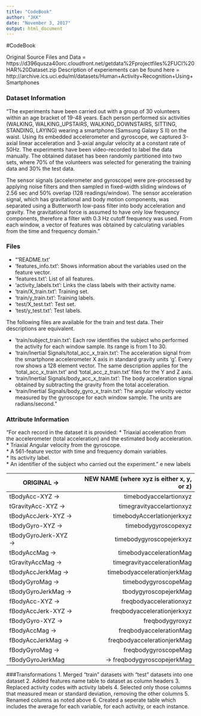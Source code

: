 ---
title: "CodeBook"
author: "JKK"
date: "November 3, 2017"
output: html_document
---

#CodeBook

Original Source Files and Data = https://d396qusza40orc.cloudfront.net/getdata%2Fprojectfiles%2FUCI%20HAR%20Dataset.zip
Description of experiements can be found here = http://archive.ics.uci.edu/ml/datasets/Human+Activity+Recognition+Using+Smartphones

### Dataset Information

"The experiments have been carried out with a group of 30 volunteers within an age bracket of 19-48 years. Each person performed six activities (WALKING, WALKING_UPSTAIRS, WALKING_DOWNSTAIRS, SITTING, STANDING, LAYING) wearing a smartphone (Samsung Galaxy S II) on the waist. Using its embedded accelerometer and gyroscope, we captured 3-axial linear acceleration and 3-axial angular velocity at a constant rate of 50Hz. The experiments have been video-recorded to label the data manually. The obtained dataset has been randomly partitioned into two sets, where 70% of the volunteers was selected for generating the training data and 30% the test data. 

The sensor signals (accelerometer and gyroscope) were pre-processed by applying noise filters and then sampled in fixed-width sliding windows of 2.56 sec and 50% overlap (128 readings/window). The sensor acceleration signal, which has gravitational and body motion components, was separated using a Butterworth low-pass filter into body acceleration and gravity. The gravitational force is assumed to have only low frequency components, therefore a filter with 0.3 Hz cutoff frequency was used. From each window, a vector of features was obtained by calculating variables from the time and frequency domain."

### Files
*   "'README.txt'  
*   'features_info.txt': Shows information about the variables used on the feature vector.  
*   'features.txt': List of all features.  
*   'activity_labels.txt': Links the class labels with their activity name.  
*   'train/X_train.txt': Training set.  
*   'train/y_train.txt': Training labels.  
*   'test/X_test.txt': Test set.  
*   'test/y_test.txt': Test labels.

The following files are available for the train and test data. Their descriptions are equivalent. 

*   'train/subject_train.txt': Each row identifies the subject who performed the activity for each window sample. Its range is from 1 to 30.   
*   'train/Inertial Signals/total_acc_x_train.txt': The acceleration signal from the smartphone accelerometer X axis in standard gravity units 'g'. Every row shows a 128 element vector. The same description applies for the 'total_acc_x_train.txt' and 'total_acc_z_train.txt' files for the Y and Z axis.   
*   'train/Inertial Signals/body_acc_x_train.txt': The body acceleration signal obtained by subtracting the gravity from the total acceleration.   
*   'train/Inertial Signals/body_gyro_x_train.txt': The angular velocity vector measured by the gyroscope for each window sample. The units are radians/second." 
 
### Attribute Information

"For each record in the dataset it is provided: 
*   Triaxial acceleration from the accelerometer (total acceleration) and the estimated body acceleration.  
*   Triaxial Angular velocity from the gyroscope.   
*   A 561-feature vector with time and frequency domain variables.   
*   Its activity label.  
*   An identifier of the subject who carried out the experiment."
 e new labels  
   
ORIGINAL 	->			  		 NEW NAME (where xyz is either x, y, or z)  
-------------           -----------------------------------------
tBodyAcc-XYZ ->					timebodyaccelartionxyz      
tGravityAcc-XYZ 	->	     timegravityaccelartionxyz  
tBodyAccJerk-XYZ 	->	       timebodyAccerlationjerkxyz  
tBodyGyro-XYZ   	->	        timebodygyroscopexyz  
tBodyGyroJerk-XYZ  	->	     timebodygyroscopejerkxyz  
tBodyAccMag       	->	      timebodyaccelerationMag  
tGravityAccMag     	->	     timegravityaccelerationMag  
tBodyAccJerkMag    	->	     timebodyaccelerationjerkMag  
tBodyGyroMag      	->	      timebodygyroscopeMag  
tBodyGyroJerkMag   	->	     tbodygyroscopejerkMag  
fBodyAcc-XYZ      	->	      freqbodyaccelerationxyz  
fBodyAccJerk-XYZ   	->	     freqbodyaccelerationjerkxyz  
fBodyGyro-XYZ     	->	      freqbodygyroxyz  
fBodyAccMag       	->	      freqbodyaccelerationMag  
fBodyAccJerkMag   	->	      freqbodyaccelerationjerkMag  
fBodyGyroMag      	->	      freqbodygyroscopeMag  
fBodyGyroJerkMag    	->	    freqbodygyroscopejerkMag  

###Transformations
1.  Merged "train" datasets with "test" datasets into one dataset
2.  Added features name table to dataset as column headers
3.  Replaced activity codes with activity labels
4.  Selected only those columns that measured mean or standard deviation, removing the other columns
5.  Renamed columns as noted above
6.  Created a seperate table which includes the average for each variable, for each activity, or each instance.

